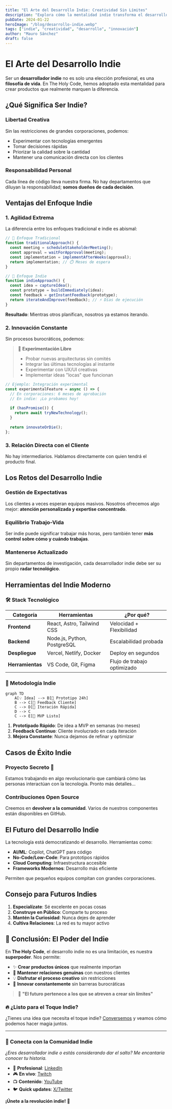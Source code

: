---
title: "El Arte del Desarrollo Indie: Creatividad Sin Límites"
description: "Explora cómo la mentalidad indie transforma el desarrollo de software, permitiendo innovación sin restricciones corporativas."
pubDate: 2024-01-22
heroImage: "/blog/desarrollo-indie.webp"
tags: ["indie", "creatividad", "desarrollo", "innovación"]
author: "Mauro Sánchez"
draft: false
---

# El Arte del Desarrollo Indie

Ser un **desarrollador indie** no es solo una elección profesional, es una **filosofía de vida**. En The Holy Code, hemos adoptado esta mentalidad para crear productos que realmente marquen la diferencia.

## ¿Qué Significa Ser Indie?

### Libertad Creativa
Sin las restricciones de grandes corporaciones, podemos:
- Experimentar con tecnologías emergentes
- Tomar decisiones rápidas
- Priorizar la calidad sobre la cantidad
- Mantener una comunicación directa con los clientes

### Responsabilidad Personal
Cada línea de código lleva nuestra firma. No hay departamentos que diluyan la responsabilidad; **somos dueños de cada decisión**.

## Ventajas del Enfoque Indie

### 1. **Agilidad Extrema**

La diferencia entre los enfoques tradicional e indie es abismal:

```typescript
// 🏢 Enfoque Tradicional
function traditionalApproach() {
  const meeting = scheduleStakeholderMeeting();
  const approval = waitForApproval(meeting);
  const implementation = implementAfterWeeks(approval);
  return implementation; // ⏱️ Meses de espera
}

// 🚀 Enfoque Indie
function indieApproach() {
  const idea = captureIdea();
  const prototype = buildImmediately(idea);
  const feedback = getInstantFeedback(prototype);
  return iterateAndImprove(feedback); // ⚡ Días de ejecución
}
```

**Resultado**: Mientras otros planifican, nosotros ya estamos iterando.

### 2. **Innovación Constante**

Sin procesos burocráticos, podemos:

> 🧪 **Experimentación Libre**
> - Probar nuevas arquitecturas sin comités
> - Integrar las últimas tecnologías al instante
> - Experimentar con UX/UI creativas
> - Implementar ideas "locas" que funcionan

```javascript
// Ejemplo: Integración experimental
const experimentalFeature = async () => {
  // En corporaciones: 6 meses de aprobación
  // En indie: ¡Lo probamos hoy!
  
  if (hasPromise()) {
    return await tryNewTechnology();
  }
  
  return innovateOrDie();
};
```

### 3. **Relación Directa con el Cliente**
No hay intermediarios. Hablamos directamente con quien tendrá el producto final.

## Los Retos del Desarrollo Indie

### Gestión de Expectativas
Los clientes a veces esperan equipos masivos. Nosotros ofrecemos algo mejor: **atención personalizada y expertise concentrado**.

### Equilibrio Trabajo-Vida
Ser indie puede significar trabajar más horas, pero también tener **más control sobre cómo y cuándo trabajas**.

### Mantenerse Actualizado
Sin departamentos de investigación, cada desarrollador indie debe ser su propio **radar tecnológico**.

## Herramientas del Indie Moderno

### 🛠️ Stack Tecnológico

| **Categoría** | **Herramientas** | **¿Por qué?** |
|---------------|------------------|---------------|
| **Frontend** | React, Astro, Tailwind CSS | Velocidad + Flexibilidad |
| **Backend** | Node.js, Python, PostgreSQL | Escalabilidad probada |
| **Despliegue** | Vercel, Netlify, Docker | Deploy en segundos |
| **Herramientas** | VS Code, Git, Figma | Flujo de trabajo optimizado |

### 🎯 Metodología Indie

```mermaid
graph TD
    A[💡 Idea] --> B[🚀 Prototipo 24h]
    B --> C[👥 Feedback Cliente]
    C --> D[🔄 Iteración Rápida]
    D --> C
    C --> E[🎉 MVP Listo]
```

1. **Prototipado Rápido**: De idea a MVP en semanas (no meses)
2. **Feedback Continuo**: Cliente involucrado en cada iteración
3. **Mejora Constante**: Nunca dejamos de refinar y optimizar

## Casos de Éxito Indie

### Proyecto Secreto 🤫
Estamos trabajando en algo revolucionario que cambiará cómo las personas interactúan con la tecnología. Pronto más detalles...

### Contribuciones Open Source
Creemos en **devolver a la comunidad**. Varios de nuestros componentes están disponibles en GitHub.

## El Futuro del Desarrollo Indie

La tecnología está democratizando el desarrollo. Herramientas como:
- **AI/ML**: Copilot, ChatGPT para código
- **No-Code/Low-Code**: Para prototipos rápidos
- **Cloud Computing**: Infraestructura accesible
- **Frameworks Modernos**: Desarrollo más eficiente

Permiten que pequeños equipos compitan con grandes corporaciones.

## Consejo para Futuros Indies

1. **Especialízate**: Sé excelente en pocas cosas
2. **Construye en Público**: Comparte tu proceso
3. **Mantén la Curiosidad**: Nunca dejes de aprender
4. **Cultiva Relaciones**: La red es tu mayor activo

## 🎯 Conclusión: El Poder del Indie

En **The Holy Code**, el desarrollo indie no es una limitación, es nuestra **superpoder**. Nos permite:

- ✨ **Crear productos únicos** que realmente importan
- 🤝 **Mantener relaciones genuinas** con nuestros clientes
- 💡 **Disfrutar el proceso creativo** sin restricciones
- 🚀 **Innovar constantemente** sin barreras burocráticas

> 💫 **"El futuro pertenece a los que se atreven a crear sin límites"**

### 🔥 ¿Listo para el Toque Indie?

¿Tienes una idea que necesita el toque indie? [Conversemos](mailto:mauro@holy-code.com) y veamos cómo podemos hacer magia juntos.

---

### 🌟 Conecta con la Comunidad Indie

*¿Eres desarrollador indie o estás considerando dar el salto? Me encantaría conocer tu historia.*

- 💼 **Profesional**: [LinkedIn](https://linkedin.com/in/mesanchez91)
- 🎮 **En vivo**: [Twitch](https://twitch.tv/holycode)
- 📺 **Contenido**: [YouTube](https://youtube.com/@holycode)
- 🐦 **Quick updates**: [X/Twitter](https://x.com/MauroSanchez25)

**¡Únete a la revolución indie!** 🚀